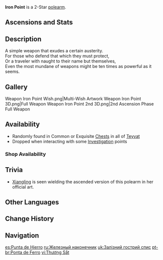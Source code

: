 {{Weapon Infobox
|id             = 13201
|image          = <gallery>
Weapon Iron Point.png|Base
Weapon Iron Point 2nd.png|2nd Ascension
</gallery>
|type           = Polearm
|series         = 2-Star
|releaseDate    = 2020-09-28
|rarity         = 2
|base_atk       = 33
|obtain         = Chests
|obtain2        = Investigation
|obtain3        = Shops
}}
{{Description|Sharp and pointy at one end, it is a balanced weapon that is quite popular among travelers.}}
'''Iron Point''' is a 2-Star [[polearm]].

==Ascensions and Stats==
{{Weapon Ascensions and Stats
|ascendMat1 = Fetters of the Dandelion Gladiator
|ascendMat2 = Chains of the Dandelion Gladiator
|ascendMat3 = Shackles of the Dandelion Gladiator
|bossMat1   = Chaos Device
|bossMat2   = Chaos Circuit
|commonMat1 = Divining Scroll
|commonMat2 = Sealed Scroll
}}

==Description==
A simple weapon that exudes a certain austerity.<br />
For those who defend that which they must protect,<br />
Or a traveler with naught to their name but themselves,<br />
Even the most mundane of weapons might be ten times as powerful as it seems.

==Gallery==
<gallery hideaddbutton="true" captionalign="center">
Weapon Iron Point Wish.png|Multi-Wish Artwork
Weapon Iron Point 3D.png|Full Weapon
Weapon Iron Point 2nd 3D.png|2nd Ascension Phase Full Weapon
</gallery>

==Availability==
*Randomly found in Common or Exquisite [[Chests]] in all of [[Teyvat]]
*Dropped when interacting with some [[Investigation]] points
===Shop Availability===
{{Shop Availability}}

==Trivia==
*[[Xiangling]] is seen wielding the ascended version of this polearm in her official art.

==Other Languages==
{{Other Languages
|en      = Iron Point
|zhs     = 铁尖枪
|zhs_rm  = Tiě jiān qiāng
|zht     = 鐵尖槍
|zht_rm  = Tiě jiān qiāng
|zh_tl   = Iron Point Spear
|ja      = 鉄尖槍
|ja_rm   = Tetsusensou{{Assumed}}
|ja_tl   = Iron Pointed Spear
|ko      = 철촉창
|ko_rm   = Cheolchokchang
|ko_tl   = Iron Point Spear
|es      = Punta de Hierro
|es_tl   = Iron Point
|fr      = Pointe de fer
|fr_tl   = Iron Point
|ru      = Железный наконечник
|ru_tl   = Iron Tip
|th      = Iron Point
|vi      = Thương Sắt
|vi_tl   = Iron Spear
|de      = Eisenlanze
|de_tl   = Iron Lance
|id      = Iron Point
|pt      = Ponta de Ferro
|pt_tl   = 
}}

==Change History==
{{Change History|1.0}}

==Navigation==
{{Weapons by Series Navbox|series=2-Star}}
{{Weapon Navbox|type=Polearms}}

[[es:Punta de Hierro]]
[[ru:Железный наконечник]]
[[uk:Залізний гострий спис]]
[[pt-br:Ponta de Ferro]]
[[vi:Thương Sắt]]